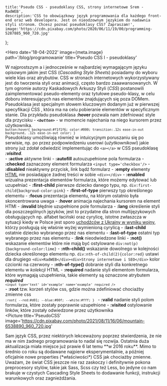     title:'Pseudo CSS - pseudoklasy CSS, strony internetowe Śrem - RadWEB',
    description:'CSS to obowiązkowy język programowania dla każdego front-end oraz web developera. Jest on nieodzownym językiem do nadawnia styli stronom. Chcesz poznać pseudoklasy CSS? Zapraszam!',
    image:'https://cdn.pixabay.com/photo/2020/06/11/19/00/programming-5287885_960_720.jpg'
};

<Hero
    date='18-04-2022'
    image={meta.image}
    path='/blog/programowanie'
    title='Pseudo CSS I - pseudoklasy'
>
W najprostszym a i jednocześnie w najbardziej wymagającym języku opisowym jakim jest CSS (*Cascading Style Sheets*) posiadamy do wyboru wiele klas oraz atrybutów. CSS w stronach internetowych wykorzystywany jest do tworzenia styli oraz animacji, często bardzo zaaawansowanych. W tym ogromie autorzy Kaskadowych Arkuszy Styli (*CSS*) postanowili zaimplementować pseudo-elementy oraz tytułowe pseudo-klasy, w celu doboru interesujących nas elementów znajdujących się poza DOMem.
</Hero>
<Content title='Pseudoklasy (Pseudo-classes)'>
Pseudoklasa jest specjalnym słowem kluczowym dodanym już w pierwszej specyfikacji CSS , która ma na celu pobieranie elementów w specyficznym stanie. Dla przykładu pseudoklasa **:hover** pozwala nam zdefniować style dla przycisku - ***`<button>`*** - w momencie najechania na niego kursorem przez użytkownika. 
</Content>
<Code>
    ```
    button:hover{
        background:#f1f1f6;
        color:#000;
        transition:.12s ease-in-out background, .12s ease-in-out color;
    }
    ```
</Code>
<Content>
Pseudoklasy umożliwiają również w intuicycjnym poruszaniu się po serwisie, np. po przez podpowiedzeniu userowi (*użytkownikowi*) jakie strony już zdołał odwiedzić implementując do ```<a></a>``` w CSS pseudoklasę ***:visited***.    
</Content>
<Content title='Spis wszystkich pseudoklas'>
    - **:active** aktywne linki
    - **:autofill** autouzupełnione pola formularza
    - **:checked** zaznaczony element formularza ```<input type='checkbox'/>```
    - **:disabled** nieaktywny przycisk, link bądź formularz
    - **:empty** elementy [HTML](/blog/czym-jest-html-historia-czy-terazniejszosc) nie posiadające żadnej treści w sobie ```<div></div>```
    - **:enabled** wizualna prezentacja elementów formularza, które możemy edytować lub uzupełniać
    - **:first-child** pierwsze dziecko danego typu, np. ```div:first-child{backgroud-color:pink}```
    - **:first-of-type** pierwszy typ określonego elementu
    - **:focus** prezentacja elementu, na którym ostatnio była skoncentrowana uwaga
    - **:hover** animacja najechania kursorem na element HTMl
    - **:invalid** błędnie uzupełnione pole formularza
    - **:lang** określenie styli dla poszczególnych języków, jest to przydatne dla stron multijęzykowych obsługujących np. alfabet łaciński oraz cyrylicę, istotne zwłaszcza w sytuacji kiedy w Polsce jest sporo [uchodźców z Ukrainy w wyniku wojny](https://www.facebook.com/permalink.php?story_fbid=124277603497520&id=103383665586914), którzy posługują się właśnie wyżej wymienioną cyrylicą
    - **:last-child** ostatnie dziecko wybranego przez nas elementu
    - **:last-of-type** ostatni typ wybranego przez nas elementu
    - **:link** nieodwiedzone linki
    - **:not()** wskazanie elementów które nie mają być ostylowane ```div:not(p){background-color:lime}```
    - **:nth-child()** wskazanie dowolnego w kolejności dziecka określonego elementu np. ```div:nth-of-child(2){color:red}``` ustawi dla drugiego ```<div>RadWEB</div><div>Strony internetowe i SEO</div>``` kolor czcionki na czerwony
    - **:nth-of-type()** dobranie styli dla konkretnego elementu w *kolekcji* HTML 
    - **:required** nadanie styli elementom formularza, które wymagają uzupełnienia, takie elementy są oznaczone atrybutem ***required*** 
    <Code>
        ```
            <input type='text' id='example' name='example' required />
        ```
    </Code>
    - **:root** tzw. korzeń stylów css, gdzie można zdefiniować chociażby zmienne css
    <Code>
        ```
            :root{
                --red:#d01;
                --blue:#00f;
                --white:#fff;
            }
        ```
    </Code>
    - **:valid** nadanie styli polom formularza, które zostały poprawnie uzupełnione
    - **:visited** ostylowanie linków, które zostały odwiedzone przez użytkownika    
</Content>
<Picture 
    title='PseudoCSS' 
    image='https://cdn.pixabay.com/photo/2021/08/11/16/06/mountain-6538890_960_720.jpg'
></Picture>
<Content>
Sam język CSS, przez niektórych lekceważony poprzez stwierdzenia, że nie ma w nim żadnego programowania to nadal się rozwija. Ostatnia duża aktualizacja miała miejsce już prawie 6 lat temu **w 2016 roku**. Mimo to średnio co roku są dodawane najpierw eksperymentalnie, a później oficjalnie nowe properties (*właściwości*) CSS jak chociażby zmienne. Uważam, że świat CSS jeszcze nie raz zaskoczy i definitywnie pokona preprocesory stylów, takie jak Sass, Scss czy też Less, bo jedyne co nam brakuje w czystych Cascading Style Sheets to dodawanie funkcji, instrukcji warunkowych oraz zagnieżdżania.    
</Content>
<Movie 
    title='co2' 
    movie='https://www.youtube.com/embed/BTXl6x0KnPY'
></Movie>
<Footer
    recent={[
        {
            title:'Czarny orzeł - Leszek Czarny',
            path:'/blog/historia/leszek-czarny'
        },
        {
            title:'Czym jest HTML? - historia czy teraźniejszość?',
            path:'/blog/programowanie/czym-jest-html-historia-czy-terazniejszosc'
        },
    ]}
></Footer>

